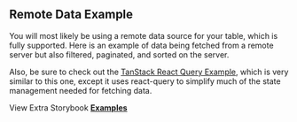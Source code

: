 
<Head>
  <title>Remote Data Example - Mantine React Table Docs</title>
  <meta
    name="description"
    content="An example of Mantine React Table which shows how to fetch remote data and filter and paginate on a remote server"
  />
  <meta
    property="og:title"
    content="Remote Data Fetching with Mantine React Table Example"
  />
  <meta
    property="og:description"
    content="Learn best practices with Remote Data Fetching with Mantine React Table"
  />
</Head>

## Remote Data Example

You will most likely be using a remote data source for your table, which is fully supported. Here is an example of data being fetched from a remote server but also filtered, paginated, and sorted on the server.

Also, be sure to check out the [TanStack React Query Example](/docs/examples/react-query), which is very similar to this one, except it uses react-query to simplify much of the state management needed for fetching data.

<Example />

View Extra Storybook **[Examples](https://www.mantine-react-table.dev/?path=/story/prop-playground--default)**
